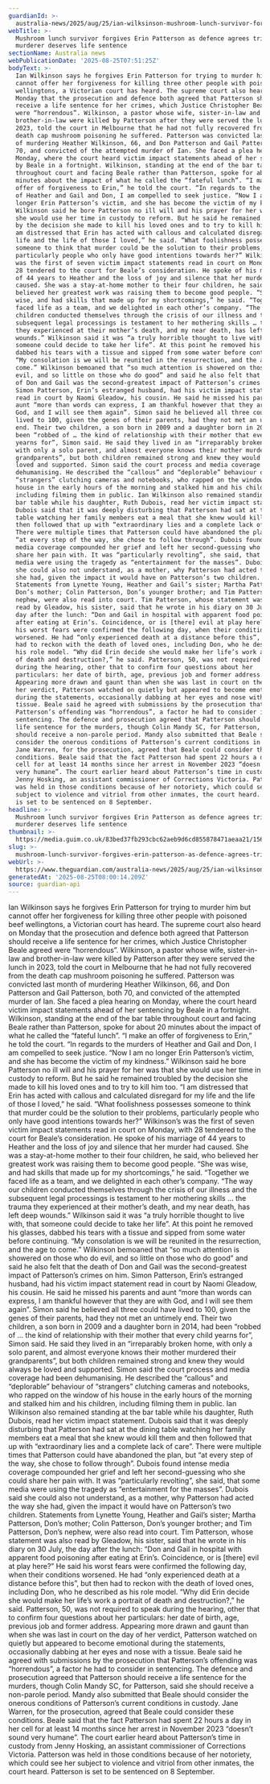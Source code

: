 ```yaml
---
guardianId: >-
  australia-news/2025/aug/25/ian-wilksinson-mushroom-lunch-survivor-forgives-erin-patterson-ntwnfb
webTitle: >-
  Mushroom lunch survivor forgives Erin Patterson as defence agrees triple
  murderer deserves life sentence
sectionName: Australia news
webPublicationDate: '2025-08-25T07:51:25Z'
bodyText: >-
  Ian Wilkinson says he forgives Erin Patterson for trying to murder him but
  cannot offer her forgiveness for killing three other people with poisoned beef
  wellingtons, a Victorian court has heard. The supreme court also heard on
  Monday that the prosecution and defence both agreed that Patterson should
  receive a life sentence for her crimes, which Justice Christopher Beale agreed
  were “horrendous”. Wilkinson, a pastor whose wife, sister-in-law and
  brother-in-law were killed by Patterson after they were served the lunch in
  2023, told the court in Melbourne that he had not fully recovered from the
  death cap mushroom poisoning he suffered. Patterson was convicted last month
  of murdering Heather Wilkinson, 66, and Don Patterson and Gail Patterson, both
  70, and convicted of the attempted murder of Ian. She faced a plea hearing on
  Monday, where the court heard victim impact statements ahead of her sentencing
  by Beale in a fortnight. Wilkinson, standing at the end of the bar table
  throughout court and facing Beale rather than Patterson, spoke for about 20
  minutes about the impact of what he called the “fateful lunch”. “I make an
  offer of forgiveness to Erin,” he told the court. “In regards to the murders
  of Heather and Gail and Don, I am compelled to seek justice. “Now I am no
  longer Erin Patterson’s victim, and she has become the victim of my kindness.”
  Wilkinson said he bore Patterson no ill will and his prayer for her was that
  she would use her time in custody to reform. But he said he remained troubled
  by the decision she made to kill his loved ones and to try to kill him too. “I
  am distressed that Erin has acted with callous and calculated disregard for my
  life and the life of those I loved,” he said. “What foolishness possesses
  someone to think that murder could be the solution to their problems,
  particularly people who only have good intentions towards her?” Wilkinson’s
  was the first of seven victim impact statements read in court on Monday, with
  28 tendered to the court for Beale’s consideration. He spoke of his marriage
  of 44 years to Heather and the loss of joy and silence that her murder had
  caused. She was a stay-at-home mother to their four children, he said, who
  believed her greatest work was raising them to become good people. “She was
  wise, and had skills that made up for my shortcomings,” he said. “Together we
  faced life as a team, and we delighted in each other’s company. “The way our
  children conducted themselves through the crisis of our illness and the
  subsequent legal processings is testament to her mothering skills … the trauma
  they experienced at their mother’s death, and my near death, has left deep
  wounds.” Wilkinson said it was “a truly horrible thought to live with, that
  someone could decide to take her life”. At this point he removed his glasses,
  dabbed his tears with a tissue and sipped from some water before continuing.
  “My consolation is we will be reunited in the resurrection, and the age to
  come.” Wilkinson bemoaned that “so much attention is showered on those who do
  evil, and so little on those who do good” and said he also felt that the death
  of Don and Gail was the second-greatest impact of Patterson’s crimes on him.
  Simon Patterson, Erin’s estranged husband, had his victim impact statement
  read in court by Naomi Gleadow, his cousin. He said he missed his parents and
  aunt “more than words can express, I am thankful however that they are with
  God, and I will see them again”. Simon said he believed all three could have
  lived to 100, given the genes of their parents, had they not met an untimely
  end. Their two children, a son born in 2009 and a daughter born in 2014, had
  been “robbed of … the kind of relationship with their mother that every child
  yearns for”, Simon said. He said they lived in an “irreparably broken home,
  with only a solo parent, and almost everyone knows their mother murdered their
  grandparents”, but both children remained strong and knew they would always be
  loved and supported. Simon said the court process and media coverage had been
  dehumanising. He described the “callous” and “deplorable” behaviour of
  “strangers” clutching cameras and notebooks, who rapped on the window of his
  house in the early hours of the morning and stalked him and his children,
  including filming them in public. Ian Wilkinson also remained standing at the
  bar table while his daughter, Ruth Dubois, read her victim impact statement.
  Dubois said that it was deeply disturbing that Patterson had sat at the dining
  table watching her family members eat a meal that she knew would kill them and
  then followed that up with “extraordinary lies and a complete lack of care”.
  There were multiple times that Patterson could have abandoned the plan, but
  “at every step of the way, she chose to follow through”. Dubois found intense
  media coverage compounded her grief and left her second-guessing who she could
  share her pain with. It was “particularly revolting”, she said, that some
  media were using the tragedy as “entertainment for the masses”. Dubois said
  she could also not understand, as a mother, why Patterson had acted the way
  she had, given the impact it would have on Patterson’s two children.
  Statements from Lynette Young, Heather and Gail’s sister; Martha Patterson,
  Don’s mother; Colin Patterson, Don’s younger brother; and Tim Patterson, Don’s
  nephew, were also read into court. Tim Patterson, whose statement was also
  read by Gleadow, his sister, said that he wrote in his diary on 30 July, the
  day after the lunch: “Don and Gail in hospital with apparent food poisoning
  after eating at Erin’s. Coincidence, or is [there] evil at play here?” He said
  his worst fears were confirmed the following day, when their conditions
  worsened. He had “only experienced death at a distance before this”, but then
  had to reckon with the death of loved ones, including Don, who he described as
  his role model. “Why did Erin decide she would make her life’s work a portrait
  of death and destruction?,” he said. Patterson, 50, was not required to speak
  during the hearing, other that to confirm four questions about her
  particulars: her date of birth, age, previous job and former address.
  Appearing more drawn and gaunt than when she was last in court on the day of
  her verdict, Patterson watched on quietly but appeared to become emotional
  during the statements, occasionally dabbing at her eyes and nose with a
  tissue. Beale said he agreed with submissions by the prosecution that
  Patterson’s offending was “horrendous”, a factor he had to consider in
  sentencing. The defence and prosecution agreed that Patterson should receive a
  life sentence for the murders, though Colin Mandy SC, for Patterson, said she
  should receive a non-parole period. Mandy also submitted that Beale should
  consider the onerous conditions of Patterson’s current conditions in custody.
  Jane Warren, for the prosecution, agreed that Beale could consider these
  conditions. Beale said that the fact Patterson had spent 22 hours a day in her
  cell for at least 14 months since her arrest in November 2023 “doesn’t sound
  very humane”. The court earlier heard about Patterson’s time in custody from
  Jenny Hosking, an assistant commissioner of Corrections Victoria. Patterson
  was held in those conditions because of her notoriety, which could see her
  subject to violence and vitriol from other inmates, the court heard. Patterson
  is set to be sentenced on 8 September.
headline: >-
  Mushroom lunch survivor forgives Erin Patterson as defence agrees triple
  murderer deserves life sentence
thumbnail: >-
  https://media.guim.co.uk/83bed37fb293cbc62aeb9d6cd855878471aeaa21/156_0_3134_2508/500.jpg
slug: >-
  mushroom-lunch-survivor-forgives-erin-patterson-as-defence-agrees-triple-murderer-deserves-life-sentence
webUrl: >-
  https://www.theguardian.com/australia-news/2025/aug/25/ian-wilksinson-mushroom-lunch-survivor-forgives-erin-patterson-ntwnfb
generatedAt: '2025-08-25T08:00:14.209Z'
source: guardian-api
---
```

Ian Wilkinson says he forgives Erin Patterson for trying to murder him but cannot offer her forgiveness for killing three other people with poisoned beef wellingtons, a Victorian court has heard. The supreme court also heard on Monday that the prosecution and defence both agreed that Patterson should receive a life sentence for her crimes, which Justice Christopher Beale agreed were “horrendous”. Wilkinson, a pastor whose wife, sister-in-law and brother-in-law were killed by Patterson after they were served the lunch in 2023, told the court in Melbourne that he had not fully recovered from the death cap mushroom poisoning he suffered. Patterson was convicted last month of murdering Heather Wilkinson, 66, and Don Patterson and Gail Patterson, both 70, and convicted of the attempted murder of Ian. She faced a plea hearing on Monday, where the court heard victim impact statements ahead of her sentencing by Beale in a fortnight. Wilkinson, standing at the end of the bar table throughout court and facing Beale rather than Patterson, spoke for about 20 minutes about the impact of what he called the “fateful lunch”. “I make an offer of forgiveness to Erin,” he told the court. “In regards to the murders of Heather and Gail and Don, I am compelled to seek justice. “Now I am no longer Erin Patterson’s victim, and she has become the victim of my kindness.” Wilkinson said he bore Patterson no ill will and his prayer for her was that she would use her time in custody to reform. But he said he remained troubled by the decision she made to kill his loved ones and to try to kill him too. “I am distressed that Erin has acted with callous and calculated disregard for my life and the life of those I loved,” he said. “What foolishness possesses someone to think that murder could be the solution to their problems, particularly people who only have good intentions towards her?” Wilkinson’s was the first of seven victim impact statements read in court on Monday, with 28 tendered to the court for Beale’s consideration. He spoke of his marriage of 44 years to Heather and the loss of joy and silence that her murder had caused. She was a stay-at-home mother to their four children, he said, who believed her greatest work was raising them to become good people. “She was wise, and had skills that made up for my shortcomings,” he said. “Together we faced life as a team, and we delighted in each other’s company. “The way our children conducted themselves through the crisis of our illness and the subsequent legal processings is testament to her mothering skills … the trauma they experienced at their mother’s death, and my near death, has left deep wounds.” Wilkinson said it was “a truly horrible thought to live with, that someone could decide to take her life”. At this point he removed his glasses, dabbed his tears with a tissue and sipped from some water before continuing. “My consolation is we will be reunited in the resurrection, and the age to come.” Wilkinson bemoaned that “so much attention is showered on those who do evil, and so little on those who do good” and said he also felt that the death of Don and Gail was the second-greatest impact of Patterson’s crimes on him. Simon Patterson, Erin’s estranged husband, had his victim impact statement read in court by Naomi Gleadow, his cousin. He said he missed his parents and aunt “more than words can express, I am thankful however that they are with God, and I will see them again”. Simon said he believed all three could have lived to 100, given the genes of their parents, had they not met an untimely end. Their two children, a son born in 2009 and a daughter born in 2014, had been “robbed of … the kind of relationship with their mother that every child yearns for”, Simon said. He said they lived in an “irreparably broken home, with only a solo parent, and almost everyone knows their mother murdered their grandparents”, but both children remained strong and knew they would always be loved and supported. Simon said the court process and media coverage had been dehumanising. He described the “callous” and “deplorable” behaviour of “strangers” clutching cameras and notebooks, who rapped on the window of his house in the early hours of the morning and stalked him and his children, including filming them in public. Ian Wilkinson also remained standing at the bar table while his daughter, Ruth Dubois, read her victim impact statement. Dubois said that it was deeply disturbing that Patterson had sat at the dining table watching her family members eat a meal that she knew would kill them and then followed that up with “extraordinary lies and a complete lack of care”. There were multiple times that Patterson could have abandoned the plan, but “at every step of the way, she chose to follow through”. Dubois found intense media coverage compounded her grief and left her second-guessing who she could share her pain with. It was “particularly revolting”, she said, that some media were using the tragedy as “entertainment for the masses”. Dubois said she could also not understand, as a mother, why Patterson had acted the way she had, given the impact it would have on Patterson’s two children. Statements from Lynette Young, Heather and Gail’s sister; Martha Patterson, Don’s mother; Colin Patterson, Don’s younger brother; and Tim Patterson, Don’s nephew, were also read into court. Tim Patterson, whose statement was also read by Gleadow, his sister, said that he wrote in his diary on 30 July, the day after the lunch: “Don and Gail in hospital with apparent food poisoning after eating at Erin’s. Coincidence, or is [there] evil at play here?” He said his worst fears were confirmed the following day, when their conditions worsened. He had “only experienced death at a distance before this”, but then had to reckon with the death of loved ones, including Don, who he described as his role model. “Why did Erin decide she would make her life’s work a portrait of death and destruction?,” he said. Patterson, 50, was not required to speak during the hearing, other that to confirm four questions about her particulars: her date of birth, age, previous job and former address. Appearing more drawn and gaunt than when she was last in court on the day of her verdict, Patterson watched on quietly but appeared to become emotional during the statements, occasionally dabbing at her eyes and nose with a tissue. Beale said he agreed with submissions by the prosecution that Patterson’s offending was “horrendous”, a factor he had to consider in sentencing. The defence and prosecution agreed that Patterson should receive a life sentence for the murders, though Colin Mandy SC, for Patterson, said she should receive a non-parole period. Mandy also submitted that Beale should consider the onerous conditions of Patterson’s current conditions in custody. Jane Warren, for the prosecution, agreed that Beale could consider these conditions. Beale said that the fact Patterson had spent 22 hours a day in her cell for at least 14 months since her arrest in November 2023 “doesn’t sound very humane”. The court earlier heard about Patterson’s time in custody from Jenny Hosking, an assistant commissioner of Corrections Victoria. Patterson was held in those conditions because of her notoriety, which could see her subject to violence and vitriol from other inmates, the court heard. Patterson is set to be sentenced on 8 September.

